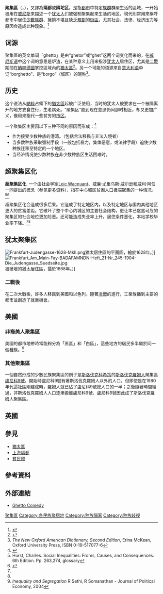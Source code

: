 {{Translating|[[:en:Ghetto|:en:Ghetto]]||tpercent=25|time=2017-07-17T19:42:12+00:00}}

'''聚集區'''（{{lang-en|Ghetto}}，{{lang-he|גטו}}），又譯為'''隔都'''或'''隔坨区'''，是指[[都市|都市]]中特定[[族群|族群]]群聚生活的區域，一开始被用在[[威尼斯隔都|威尼斯]]来描述一个[[犹太人|犹太人]]们被强制聚集起来生活的地区，現代則常用來稱呼都市中居住[[少數族群|少數族群]]、擁擠不堪且缺乏[[都市規劃|規劃]]的[[街區|街區]]，尤其社会、法律、经济压力等原因会造成此种现象。<ref>{{Cite web |url=http://www.merriam-webster.com/dictionary/ghetto |title=ghetto - Definition from the Merriam-Webster Online Dictionary<!-- Bot generated title --> |accessdate=2010-08-18 |archive-date=2010-02-21 |archive-url=https://web.archive.org/web/20100221165622/http://www.merriam-webster.com/dictionary/ghetto |dead-url=no }}</ref>

== 词源 ==
聚集區的英文单词「ghetto」是由“ghetor”或“ghet”这两个词变化而来的，在[[威尼斯语|威尼斯语]]中这个词的意思是炉渣，在某种意义上用來指涉[[犹太人|犹太人]]居住区，尤其是[[二戰|二戰]]期間在[[納粹德國|納粹德國]]掌控區域內的[[猶太區|猶太區]]<ref>{{Cite web |url=http://www.etymonline.com/index.php?search=ghetto&searchmode=none |title=存档副本 |accessdate=2010-08-18 |archive-date=2011-04-03 |archive-url=https://web.archive.org/web/20110403031040/http://www.etymonline.com/index.php?search=ghetto&searchmode=none |dead-url=no }}</ref>。另一个可能的语源来自[[意大利语|意大利语]]单词“borghetto”，是“borgo”（城区）的昵称<ref>''The New Oxford American Dictionary, Second Edition'', Erina McKean, Oxford University Press, ISBN 0-19-517077-6</ref>。

== 历史 ==
这个说法从[[納粹|納粹]]占領下的[[猶太區|猶太區]]起被广泛使用，当时的犹太人被要求在一个被隔离开的地方衣食住行，生老病死。“聚集区”直到现在意思仍同那时相近，却又更加广义，像用来指代一些贫穷的[[市区|市区]]。

一个聚集区主要因以下三种不同的原因而形成：<ref>{{Cite web |url=http://www.bos.frb.org/economic/nerr/rr1997/spring/glsr97_2.htm |title=Ghettos: The Changing Consequences of Ethnic Isolation |accessdate=2010-08-18 |archive-date=2010-10-21 |archive-url=https://web.archive.org/web/20101021081419/http://www.bos.frb.org/economic/nerr/rr1997/spring/glsr97_2.htm |dead-url=yes }}</ref> 
*作为接受少数种族的港湾。（包括合法移民与非法入境者）
*当多数种族采取强制手段（一般包括暴力，集体恶意，或法律手段）迫使少数种族迁移至特定的一个地区。
*当经济情况使少数种族在非少数种族区生活困难时。

== 超聚集区化 ==
'''超聚集区化''', 一个由社会学家[[Loic_Wacquant|Loic Wacquant]]、威廉·尤里乌斯·威尔逊和威利·阿伯一同提出的概念（参见[[#Further_reading|更多资料]]），指在中心城区贫困人口极端密集的一种情况。<ref name="Hurst">Hurst, Charles. Social Inequalities: Froms, Causes, and Consequences. 6th Edition. Pp. 263,274, glossary</ref><ref name=Blau>{{cite book|title=The Visible Poor|author=Joel Blau|pages=44–45|publisher=Oxford University Press US|date=1993|isbn=0195083539|isbn13=9780195083538}}</ref>

超聚集区化会造成很多后果。它造成了特定地区内，以及特定地区与国内其他地区更大的贫富差距。它破坏了整个中心内城区的主要社会结构，更让本已岌岌可危的聚集区的社会地位更加险恶。还可能造成失业率上升，居住条件恶化，本地学校毕业率下降。<ref name="Hurst"/><ref name=Blau />

==犹太聚集区==
{{Main|Jewish Quarter (diaspora)|歐洲的猶太人居住區|梅拉猶太人區|納粹占領下的猶太聚集區 (1939-1944)}}
[[File:Frankfurt-Judengasse-1628-MkII.png|thumb]]猶太居住區的平面圖，繪於1628年。]]
[[File:Frankfurt_Am_Main-Fay-BADAFAMNDN-Heft_21-Nr_245-1904-Die_Judengasse_Suedseite.jpg|thumb]]被破壞的猶太居住區，攝於1868年。]]

===二戰後===
在二次大戰後，許多人移民到美國和以色列。隨著[[冷戰|冷戰]]的進行，工業散播到主要的都市並創造了就業機會。

==美國==

===非裔美人聚集區===
{{See also|白人群飞|美國的種族隔離}}

美國的都市地帶時常能夠分為「黑區」和「白區」，這些地方的居民多半屬於同一個種族。<ref>''Inequality and Segregation''
R Sethi, R Somanathan - Journal of Political Economy, 2004</ref>

===其他聚集區===
一個自然形成的少數民族聚集區的例子是[[斯洛伐克|斯洛伐克]][[科希策|科希策]]的[[斯洛伐克羅姆人|斯洛伐克羅姆人]]聚集區[[盧尼科9號|盧尼科9號]]。開始時盧尼科9號有著斯洛伐克羅姆人以外的人口，但即使是在1980年代這社區剛建成時，羅姆人就已佔了盧尼科9號總人口的一半；之後隨著時間經過，非斯洛伐克羅姆人人口逐漸搬離盧尼科9號，盧尼科9號因此成了斯洛伐克羅姆人聚集區。

==英國==
{{Main|UK locations with ethnic minority-majority populations}}

==參見==
* [[猶太區|猶太區]]
* [[上海隔都|上海隔都]]
* [[貧民窟|貧民窟]]

== 參考資料 ==
{{Reflist}}

== 外部連結 ==
* [http://getdangoodman.com/archives/category/Ghetto  Ghetto Comedy] {{Wayback|url=http://getdangoodman.com/archives/category/Ghetto |date=20100821061508 }}

{{城市与区域规划}}
[[Category:聚集區|]]
[[Category:各民族聚居地|Category:各民族聚居地]]
[[Category:种族隔离|Category:种族隔离]]
[[Category:种族歧视|Category:种族歧视]]
